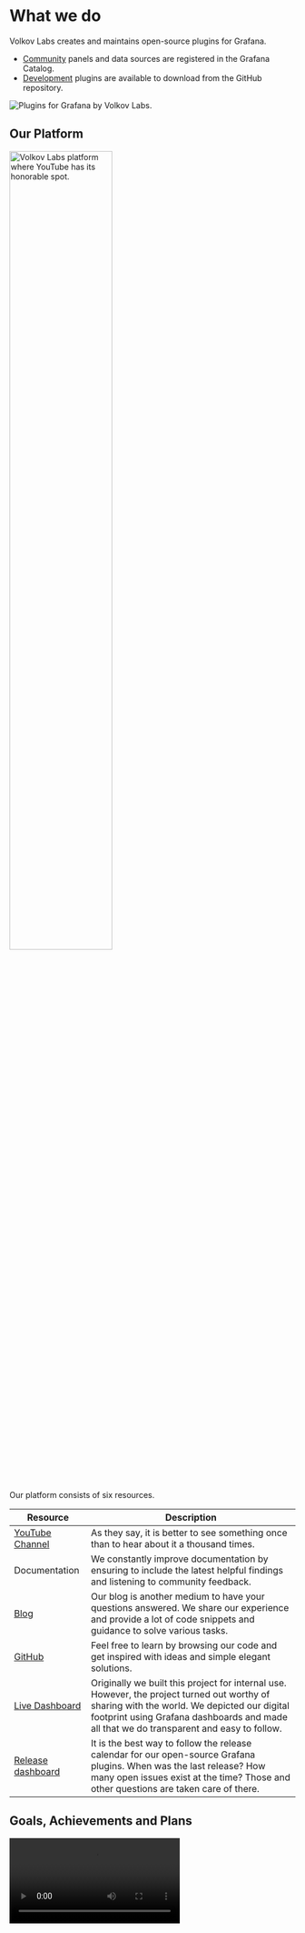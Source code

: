 
# What we do

Volkov Labs creates and maintains open-source plugins for Grafana.

- [Community](community) panels and data sources are registered in the Grafana Catalog.
- [Development](development) plugins are available to download from the GitHub repository.

<Image title="Plugins for Grafana by Volkov Labs." src="/img/honeycomb.png" />

## Our Platform

<Image
  title="Volkov Labs platform where YouTube has its honorable spot."
  src="/img/platform.png"
  width="60%"
  lazy={false}
/>

Our platform consists of six resources.

| Resource                                           | Description                                                                                                                                                                                                                             |
| -------------------------------------------------- | --------------------------------------------------------------------------------------------------------------------------------------------------------------------------------------------------------------------------------------- |
| [YouTube Channel](https://youtube.com/@volkovlabs) | As they say, it is better to see something once than to hear about it a thousand times.                                                                                                                                                 |
| Documentation                                      | We constantly improve documentation by ensuring to include the latest helpful findings and listening to community feedback.                                                                                                             |
| [Blog](/blog/)                                     | Our blog is another medium to have your questions answered. We share our experience and provide a lot of code snippets and guidance to solve various tasks.                                                                             |
| [GitHub](https://github.com/VolkovLabs)            | Feel free to learn by browsing our code and get inspired with ideas and simple elegant solutions.                                                                                                                                       |
| [Live Dashboard](https://live.volkovlabs.io)       | Originally we built this project for internal use. However, the project turned out worthy of sharing with the world. We depicted our digital footprint using Grafana dashboards and made all that we do transparent and easy to follow. |
| [Release dashboard](https://release.volkovlabs.io) | It is the best way to follow the release calendar for our open-source Grafana plugins. When was the last release? How many open issues exist at the time? Those and other questions are taken care of there.                            |

## Goals, Achievements and Plans

<Video
  src="https://www.youtube.com/embed/qZfnhmaUllU"
  title="Goals, achievements and plans. Volkov Labs in Q2 2022."
/>
